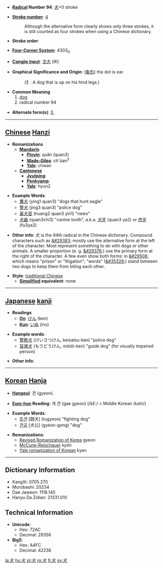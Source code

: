 * '''[[Wiktionary:Chinese radical index| Radical]] Number 94''': [[Wiktionary:Chinese radical index 犬|犬]]+0 stroke

* '''[[Wiktionary:Chinese total strokes index|Stroke number]]''': [[Wiktionary:Chinese total strokes index 4|4]]
*: Although the alternative form clearly shows only three strokes, it is still counted as four strokes when using a Chinese dictionary.

* '''Stroke order''': 

* '''[[Wiktionary:Chinese four corner index|Four-Corner System]]''': 4303<sub>0</sub>

* '''[[Wiktionary:Chinese Cangjie index|Cangjie input]]''': [[戈]][[大]] (IK)

* '''Graphical Significance and Origin''': ([[象形]]) the dot is ear.
*: (犭: A dog that is up on his hind legs.)

* '''Common Meaning'''
*# [[dog]]
*# radical number 94

* '''Alternate form(s)''': [[犭]]

----

== [[Chinese]] [[Hanzi]] ==

* '''Romanizations'''
** '''[[Mandarin]]'''
*** '''[[Pinyin]]''': quǎn (quan3)
*** '''[[Wade-Giles]]''': ch'üan<sup>3</sup>
*** '''[[Yale]]''': chwan
** '''[[Cantonese]]'''
*** '''[[Jyutping]]''':
*** '''[[Penkyamp]]''': 
*** '''[[Yale]]''': hyun2

* '''Example Words''': 
** [[鷹犬]] (ying1 quan3) "dogs that hunt eagle"
** [[警犬]] (jing3 quan3) "police dog"
** [[黃犬音]] (huang2 quan3 yin1) "news"
** [[犬齒]] (quan3chi3) "canine tooth", a.k.a. [[犬牙]] (quan3 ya2) or [[虎牙]] (fu3ya2)

* '''Other info''': &#29356; is the 94th radical in the Chinese dictionary.  Compound characters such as [[&#29383;]] mostly use the alternative form at the left of the character.  Most represent something to do with dogs or other animals. A smaller proportion (e. g. [[&#29376;]]) use the primary form at the right of the character.  A few even show both forms: in [[&#29508;]] which means "prison" or "litigation"; "words" ([[&#35328;]])  stand between two dogs to keep them from biting each other.

* '''Style''': [[traditional Chinese]]
** '''[[simplified Chinese | Simplified]] equivalent''': none

----

== [[Japanese]] [[kanji]] ==

* '''Readings'''
** '''[[On]]''': [[けん]] (ken)
** '''[[Kun]]''': [[いぬ]] (inu)

* '''Example words''':
** [[警察犬]] (けいさつけん, keisatsu-ken) "police dog"
** [[盲導犬]] (もうどうけん, mōdō-ken) "guide dog" (for visually impaired person)

* '''Other info''': 

----


== [[Korean]] [[Hanja]] ==

* '''[[Hangeul]]''': 견 (gyeon). 

* '''[[Eum-hun]] Reading''': 개 견 (gae gyeon) (/kE:/ < Middle Korean /kahi/)

* '''Example Words''': 
** [[투견]] [鬪犬] (tugyeon) "fighting dog"
** [[견공]] [犬公] (gyeon-gong) "dog"

* '''Romanizations''':
** [[Revised Romanization of Korea]] gyeon
** [[McCune-Reischauer]] ky&#335;n
** [[Yale romanization of Korean]] kyen

----

== Dictionary Information ==

* KangXi: 0705.270
* Morobashi: 20234
* Dae Jaweon: 1118.140
* Hanyu Da Zidian: 21331.010

== Technical Information ==

* '''Unicode''':
** Hex: 72AC
** Decimal: 29356
* '''Big5''':
** Hex: A4FC
** Decimal: 42236

[[la:犬]]
[[hu:犬]]
[[pl:犬]]
[[ro:犬]]
[[fi:犬]]
[[sv:犬]]